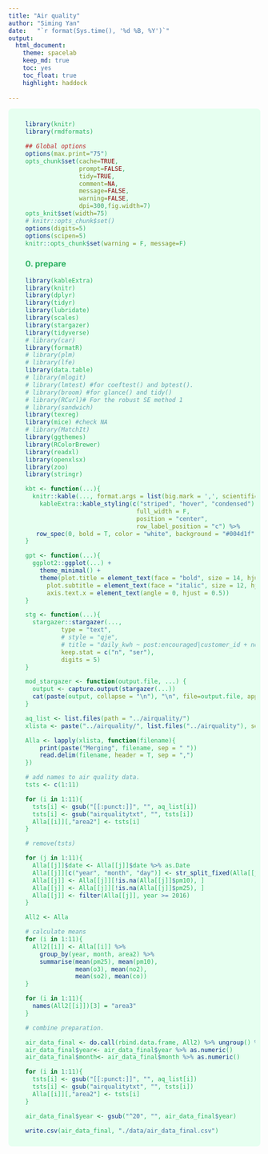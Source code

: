 ```yaml
---
title: "Air quality"
author: "Siming Yan"
date:   "`r format(Sys.time(), '%d %B, %Y')`"
output:
  html_document:
    theme: spacelab
    keep_md: true
    toc: yes
    toc_float: true
    highlight: haddock
    
---
```


<html>
<style> 
div.bgm { background-color:#e6fff0; border-radius: 7px; padding: 10px;} 
.ans {
  color: purple;
  font-weight: bold;
}
#main { 
    color: #2cb061; 
}
</style>

<div class = "bgm">

<ul id="main">


```r
library(knitr)
library(rmdformats)

## Global options
options(max.print="75")
opts_chunk$set(cache=TRUE,
               prompt=FALSE,
               tidy=TRUE,
               comment=NA,
               message=FALSE,
               warning=FALSE,
               dpi=300,fig.width=7)
opts_knit$set(width=75)
# knitr::opts_chunk$set()
options(digits=5)
options(scipen=5)
knitr::opts_chunk$set(warning = F, message=F)

```

### 0. prepare

```r
library(kableExtra)
library(knitr)
library(dplyr)
library(tidyr)
library(lubridate)
library(scales)
library(stargazer)
library(tidyverse)
# library(car)
library(formatR)
# library(plm)
# library(lfe)
library(data.table)
# library(mlogit)
# library(lmtest) #for coeftest() and bptest().
# library(broom) #for glance() and tidy()
# library(RCurl)# For the robust SE method 1
# library(sandwich)
library(texreg) 
library(mice) #check NA
# library(MatchIt)
library(ggthemes)
library(RColorBrewer)
library(readxl)
library(openxlsx)
library(zoo)
library(stringr)
```

```r
kbt <- function(...){
  knitr::kable(..., format.args = list(big.mark = ',', scientific = F)) %>%
    kableExtra::kable_styling(c("striped", "hover", "condensed"),
                               full_width = F,
                               position = "center",
                               row_label_position = "c") %>%
   row_spec(0, bold = T, color = "white", background = "#004d1f")
}

gpt <- function(...){
  ggplot2::ggplot(...) + 
    theme_minimal() +
    theme(plot.title = element_text(face = "bold", size = 14, hjust = 0.5),
      plot.subtitle = element_text(face = "italic", size = 12, hjust = 0.5), 
      axis.text.x = element_text(angle = 0, hjust = 0.5))
}

stg <- function(...){
  stargazer::stargazer(..., 
          type = "text",
          # style = "qje",
          # title = "daily_kwh ~ post:encouraged|customer_id + no.bill|0|customer_id",
          keep.stat = c("n", "ser"),
          digits = 5)
}

mod_stargazer <- function(output.file, ...) {
  output <- capture.output(stargazer(...))
  cat(paste(output, collapse = "\n"), "\n", file=output.file, append=F)
}
```




```r
aq_list <- list.files(path = "../airquality/") 
xlista <- paste("../airquality/", list.files("../airquality"), sep = "")
```

```r
Alla <- lapply(xlista, function(filename){
    print(paste("Merging", filename, sep = " "))
    read.delim(filename, header = T, sep = ",")
})

```



```r
# add names to air quality data.
tsts <- c(1:11)

for (i in 1:11){
  tsts[i] <- gsub("[[:punct:]]", "", aq_list[i])
  tsts[i] <- gsub("airqualitytxt", "", tsts[i])
  Alla[[i]][,"area2"] <- tsts[i]
}

# remove(tsts)

```


```r

for (j in 1:11){
  Alla[[j]]$date <- Alla[[j]]$date %>% as.Date
  Alla[[j]][c("year", "month", "day")] <- str_split_fixed(Alla[[j]]$date, "-", 3) #  change to year month date
  Alla[[j]] <- Alla[[j]][!is.na(Alla[[j]]$pm10), ] 
  Alla[[j]] <- Alla[[j]][!is.na(Alla[[j]]$pm25), ] 
  Alla[[j]] <- filter(Alla[[j]], year >= 2016)
}

All2 <- Alla
```


```r
# calculate means
for (i in 1:11){
  All2[[i]] <- Alla[[i]] %>% 
    group_by(year, month, area2) %>% 
    summarise(mean(pm25), mean(pm10), 
              mean(o3), mean(no2),
              mean(so2), mean(co))
}

for (i in 1:11){
  names(All2[[i]])[3] = "area3"
}

```

```r

# combine preparation.

air_data_final <- do.call(rbind.data.frame, All2) %>% ungroup() %>% data.frame()
air_data_final$year<- air_data_final$year %>% as.numeric()
air_data_final$month<- air_data_final$month %>% as.numeric()

for (i in 1:11){
  tsts[i] <- gsub("[[:punct:]]", "", aq_list[i])
  tsts[i] <- gsub("airqualitytxt", "", tsts[i])
  Alla[[i]][,"area2"] <- tsts[i]
}

air_data_final$year <- gsub("^20", "", air_data_final$year)
```

```r
write.csv(air_data_final, "./data/air_data_final.csv")
```


<!-- #-------------------------------------------- -->
<!-- #-------------------------------------------- -->




